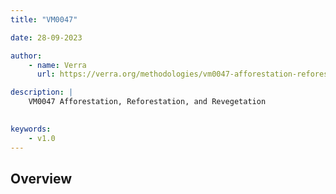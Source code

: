 ```yaml
---
title: "VM0047"

date: 28-09-2023 

author:
    - name: Verra
      url: https://verra.org/methodologies/vm0047-afforestation-reforestation-and-revegetation-v1-0/

description: |
    VM0047 Afforestation, Reforestation, and Revegetation

    
keywords:
    - v1.0
---
```


## Overview
